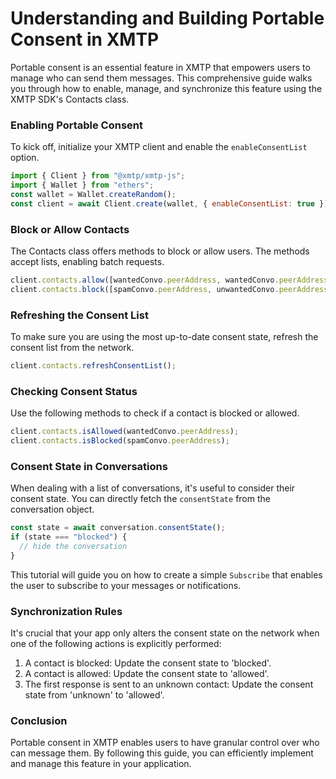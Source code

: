 
# Understanding and Building Portable Consent in XMTP

Portable consent is an essential feature in XMTP that empowers users to manage who can send them messages. This comprehensive guide walks you through how to enable, manage, and synchronize this feature using the XMTP SDK's Contacts class.

<div className="widget-container" style={{ padding: "0px", height: "400px" }}>
  <FloatingInbox env="production" isContained={true} isConsent={false} />
</div>

### Enabling Portable Consent

To kick off, initialize your XMTP client and enable the `enableConsentList` option.

```jsx
import { Client } from "@xmtp/xmtp-js";
import { Wallet } from "ethers";
const wallet = Wallet.createRandom();
const client = await Client.create(wallet, { enableConsentList: true });
```

### Block or Allow Contacts

The Contacts class offers methods to block or allow users. The methods accept lists, enabling batch requests.

```jsx
client.contacts.allow([wantedConvo.peerAddress, wantedConvo.peerAddress]);
client.contacts.block([spamConvo.peerAddress, unwantedConvo.peerAddress]);
```

### Refreshing the Consent List

To make sure you are using the most up-to-date consent state, refresh the consent list from the network.

```jsx
client.contacts.refreshConsentList();
```

### Checking Consent Status

Use the following methods to check if a contact is blocked or allowed.

```jsx
client.contacts.isAllowed(wantedConvo.peerAddress);
client.contacts.isBlocked(spamConvo.peerAddress);
```

### Consent State in Conversations

When dealing with a list of conversations, it's useful to consider their consent state. You can directly fetch the `consentState` from the conversation object.

```jsx
const state = await conversation.consentState();
if (state === "blocked") {
  // hide the conversation
}
```

This tutorial will guide you on how to create a simple `Subscribe` that enables the user to subscribe to your messages or notifications.

### Synchronization Rules

It's crucial that your app only alters the consent state on the network when one of the following actions is explicitly performed:

1. A contact is blocked: Update the consent state to 'blocked'.
2. A contact is allowed: Update the consent state to 'allowed'.
3. The first response is sent to an unknown contact: Update the consent state from 'unknown' to 'allowed'.

### Conclusion

Portable consent in XMTP enables users to have granular control over who can message them. By following this guide, you can efficiently implement and manage this feature in your application.
